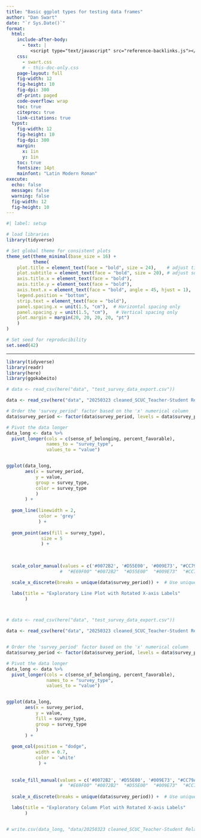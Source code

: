 ```yaml
---
title: "Basic ggplot types for testing data frames"
author: "Dan Swart"
date: "`r Sys.Date()`"
format:
  html:
    include-after-body: 
      - text: |
         <script type="text/javascript" src="reference-backlinks.js"></script>
    css: 
      - swart.css
      # - this-doc-only.css
    page-layout: full
    fig-width: 12
    fig-height: 10
    fig-dpi: 300
    df-print: paged
    code-overflow: wrap
    toc: true
    citeproc: true
    link-citations: true
  typst:
    fig-width: 12
    fig-height: 10
    fig-dpi: 300
    margin:
      x: 1in
      y: 1in
    toc: true
    fontsize: 14pt
    mainfont: "Latin Modern Roman"
execute:
  echo: false
  message: false
  warning: false
  fig-width: 12
  fig-height: 10
---
```


```r
#| label: setup

# load libraries
library(tidyverse)

# Set global theme for consistent plots
theme_set(theme_minimal(base_size = 16) + 
          theme(
    plot.title = element_text(face = "bold", size = 24),    # adjust title size
    plot.subtitle = element_text(face = "bold", size = 20), # adjust subtitle size
    axis.title.x = element_text(face = "bold"),
    axis.title.y = element_text(face = "bold"),
    axis.text.x = element_text(face = "bold", angle = 45, hjust = 1),
    legend.position = "bottom",
    strip.text = element_text(face = "bold"),
    panel.spacing.x = unit(1.5, "cm"),  # Horizontal spacing only
    panel.spacing.y = unit(1.5, "cm"),   # Vertical spacing only
    plot.margin = margin(20, 20, 20, 20, "pt")
    )
)

# Set seed for reproducibility
set.seed(42)

```

---

```r
library(tidyverse)
library(readr)
library(here)
library(ggokabeito)

```


```r

# data <- read_csv(here("data", "test_survey_data_export.csv"))

data <- read_csv(here("data", "20250323 cleaned_SCUC_Teacher-Student Relationships Surveys-WIDE.csv"))

# Order the 'survey_period' factor based on the 'x' numerical column
data$survey_period <- factor(data$survey_period, levels = data$survey_period[order(data$x)])

# Pivot the data longer
data_long <- data %>%
  pivot_longer(cols = c(sense_of_belonging, percent_favorable), 
               names_to = "survey_type", 
               values_to = "value")


ggplot(data_long, 
       aes(x = survey_period,
           y = value,
           group = survey_type,
           color = survey_type
           )
       ) +
  
  geom_line(linewidth = 2,
            color = 'grey'
            ) +
  
  geom_point(aes(fill = survey_type),
             size = 5
             ) +
  

  
  scale_color_manual(values = c('#0072B2', '#D55E00', '#009E73', "#CC79A7")) +
                    #  "#E69F00" "#0072B2"  "#D55E00"  "#009E73"  "#CC79A7" "#F0E442" "#999999" "#000000" "#56B4E9" )

  scale_x_discrete(breaks = unique(data$survey_period)) +  # Use unique values from the x column

  labs(title = "Exploratory Line Plot with Rotated X-axis Labels"
       )




```


```r


# data <- read_csv(here("data", "test_survey_data_export.csv"))

data <- read_csv(here("data", "20250323 cleaned_SCUC_Teacher-Student Relationships Surveys-WIDE.csv"))


# Order the 'survey_period' factor based on the 'x' numerical column
data$survey_period <- factor(data$survey_period, levels = data$survey_period[order(data$x)])

# Pivot the data longer
data_long <- data %>%
  pivot_longer(cols = c(sense_of_belonging, percent_favorable), 
               names_to = "survey_type", 
               values_to = "value")


ggplot(data_long, 
       aes(x = survey_period,
           y = value,
           fill = survey_type,
           group = survey_type
           )
       ) +
  
  geom_col(position = "dodge",
           width = 0.7,
           color = 'white'
            ) +
  
  
  scale_fill_manual(values = c('#0072B2', '#D55E00', '#009E73', "#CC79A7")) +
                    #  "#E69F00" "#0072B2"  "#D55E00"  "#009E73"  "#CC79A7" "#F0E442" "#999999" "#000000" "#56B4E9" )
  
  scale_x_discrete(breaks = unique(data$survey_period)) +  # Use unique values from the x column

  labs(title = "Exploratory Column Plot with Rotated X-axis Labels"
       )



```


```r

# write.csv(data_long, "data/20250323 cleaned_SCUC_Teacher-Student Relationships Surveys-LONG.csv", row.names = FALSE)



```

